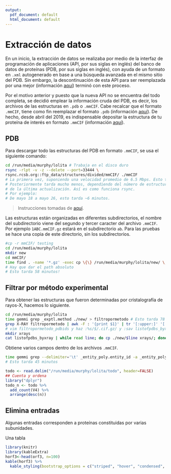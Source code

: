 ```yaml
---
output:
  pdf_document: default
  html_document: default
---
```

# Extracción de datos

En un inicio, la extracción de datos se realizaba por medio de la interfaz de programación de aplicaciones (API, por sus siglas en inglés) del banco de datos de proteínas (PDB, por sus siglas en inglés), con ayuda de un formato en `.xml` autogenerado en base a una búsqueda avanzada en el mismo sitio del PDB. Sin embargo, la descontinuación de esta API para ser reemplazada por una mejor (información [aquí](https://www.rcsb.org/news?year=2020&article=5eb18ccfd62245129947212a&feature=true)) terminó con este proceso. 

Por el motivo anterior y puesto que la nueva API no se encuentra del todo completa, se decidió emplear la información cruda del PDB, es decir, los archivos de las estructuras en `.pdb` o `.mmCIF`. Cabe recalcar que el formato `.mmCIF`, tiene como fin reemplazar el formato `.pdb` (información [aquí](http://mmcif.wwpdb.org/docs/faqs/pdbx-mmcif-faq-general.html)). De hecho, desde abril del 2019, es indispensable depositar la estructura de tu proteína de interés en formato `.mmCIF` (información [aquí](https://journals.iucr.org/d/issues/2019/04/00/rr5177/)).

## PDB
Para descargar todo las estructuras del PDB en formato `.mmCIF`, se usa el siguiente comando:

```bash
cd /run/media/murphy/lolita # Trabaja en el disco duro
rsync -rlpt -v -z --delete --port=33444 \ 
rsync.rcsb.org::ftp_data/structures/divided/mmCIF/ ./mmCIF 
# La primera vez, suponiendo una velocidad promedio de 6.5 Mbps. Esto tarda 113 minutos (44Gb).
# Posteriormente tarda mucho menos, dependiendo del número de estructuras depositadas después
# de la última actualización. Así es como funciona rsync.
# Por ejemplo:
# De mayo 18 a mayo 26, esto tarda ~6 minutos.
```

> Instrucciones tomadas de [aquí](https://www.wwpdb.org/ftp/pdb-ftp-sites).

Las estructuras están organizadas en diferentes subdirectorios, el nombre del subdirectorio viene del segundo y tercer caracter del archivo `.mmCIF`. Por ejemplo `1ABC.mmCIF.gz` estará en el subdirectorio `ab`. Para las pruebas se hace una copia de este directorio, sin los subdirectorios.

```bash
#cp -r mmCIF/ testing
cd /run/media/murphy/lolita
mkdir new
cd mmCIF/
time find . -name '*.gz' -exec cp \{\} /run/media/murphy/lolita/new/ \; 
# Hay que dar el path absoluto
# Esto tarda 58 minutos!
```

## Filtrar por método experimental
Para obtener las estructuras que fueron determinadas por cristalografía de rayos-X, hacemos lo siguiente.

```bash
cd /run/media/murphy/lolita
time gemmi grep _exptl.method ./new/ > filtropormetodo # Esto tarda 78 minutos!
grep X-RAY filtropormetodo | awk -F : '{print $1}' | tr '[:upper:]' '[:lower:]' > filtropormetodo_pdbids
# vim filtropormetodo_pdbids y haz :%s/$/.cif.gz/ y :sav listofpdbs_byxray
mkdir xrays
cat listofpdbs_byxray | while read line; do cp ./new/$line xrays/; done # Esto tarda 52 minutos
```

Obtiene varios campos dentro de los archivos `.mmCIF`.

```bash
time gemmi grep --delimiter='\t' _entity_poly.entity_id -a _entity_poly.type -a _struct_ref.pdbx_db_accession -a _entity.pdbx_description -a _exptl_crystal_grow.method -a _exptl_crystal_grow.pH -a _exptl_crystal_grow.pdbx_details -a _reflns.d_resolution_high -a _reflns_shell.d_res_high -a _symmetry.space_group_name_H-M -a _citation.pdbx_database_id_DOI xrays/ > todo
# Esto tarda 45 minutos

```

```r
todo <- read.delim("/run/media/murphy/lolita/todo", header=FALSE)
## Cuenta y ordena
library("dplyr")
todo_n <- todo %>%
  add_count(V4) %>%
  arrange(desc(n))
```

## Elimina entradas
Algunas entradas corresponden a proteínas constituidas por varias subunidades.

Una tabla
```r
library(knitr)
library(kableExtra)
horf3<-head(orf3, n=100)
kable(horf3) %>%
  kable_styling(bootstrap_options = c("striped", "hover", "condensed", "responsive"), full_width=F)
```

